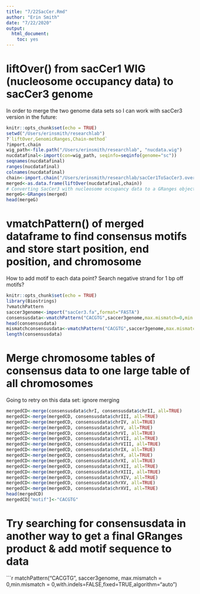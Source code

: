 ```yaml
---
title: "7/22SacCer.Rmd"
author: "Erin Smith"
date: "7/22/2020"
output: 
  html_document:
    toc: yes
---
```

# liftOver() from sacCer1 WIG (nucleosome occupancy data) to sacCer3 genome
In order to merge the two genome data sets so I can work with sacCer3 version in the future:
```r
knitr::opts_chunk$set(echo = TRUE)
setwd("/Users/erinsmith/researchlab") 
?`liftOver,GenomicRanges,Chain-method`
?import.chain
wig_path<-file.path("/Users/erinsmith/researchlab", "nucdata.wig")
nucdatafinal<-import(con=wig_path, seqinfo=seqinfo(genome="sc"))
seqnames(nucdatafinal)
ranges(nucdatafinal)
colnames(nucdatafinal)
chain<-import.chain("/Users/erinsmith/researchlab/sacCer1ToSacCer3.over.chain")
merged<-as.data.frame(liftOver(nucdatafinal,chain))
# Converting SacCer3 with nucleosome occupancy data to a GRanges object
mergeG<-GRanges(merged)
head(mergeG)

```
# vmatchPattern() of merged dataframe to find consensus motifs and store start position, end position, and chromosome
How to add motif to each data point? 
Search negative strand for 1 bp off motifs?
```r
knitr::opts_chunk$set(echo = TRUE)
library(Biostrings)
?vmatchPattern
saccer3genome<-import("sacCer3.fa",format="FASTA")
consensusdata<-vmatchPattern("CACGTG",saccer3genome,max.mismatch=0,min.mismatch=0,with.indels=FALSE,fixed=TRUE,algorithm="auto")
head(consensusdata)
mismatchconsensusdata<-vmatchPattern("CACGTG",saccer3genome,max.mismatch=1,min.mismatch=1,with.indels=FALSE,fixed=TRUE,algorithm="auto")
length(consensusdata)

```

# Merge chromosome tables of consensus data to one large table of all chromosomes
Going to retry on this data set: ignore merging
```r
mergedCD<-merge(consensusdata$chrI, consensusdata$chrII, all=TRUE)
mergedCD<-merge(mergedCD, consensusdata$chrIII, all=TRUE)
mergedCD<-merge(mergedCD, consensusdata$chrIV, all=TRUE)
mergedCD<-merge(mergedCD, consensusdata$chrV, all=TRUE)
mergedCD<-merge(mergedCD, consensusdata$chrVI, all=TRUE)
mergedCD<-merge(mergedCD, consensusdata$chrVII, all=TRUE)
mergedCD<-merge(mergedCD, consensusdata$chrVIII, all=TRUE)
mergedCD<-merge(mergedCD, consensusdata$chrIX, all=TRUE)
mergedCD<-merge(mergedCD, consensusdata$chrX, all=TRUE)
mergedCD<-merge(mergedCD, consensusdata$chrXI, all=TRUE)
mergedCD<-merge(mergedCD, consensusdata$chrXII, all=TRUE)
mergedCD<-merge(mergedCD, consensusdata$chrXIII, all=TRUE)
mergedCD<-merge(mergedCD, consensusdata$chrXIV, all=TRUE)
mergedCD<-merge(mergedCD, consensusdata$chrXV, all=TRUE)
mergedCD<-merge(mergedCD, consensusdata$chrXVI, all=TRUE)
head(mergedCD)
mergedCD["motif"]<-"CACGTG"

```

# Try searching for consensusdata in another way to get a final GRanges product & add motif sequence to data
```r
matchPattern("CACGTG", saccer3genome, max.mismatch = 0,min.mismatch = 0,with.indels=FALSE,fixed=TRUE,algorithm="auto")


